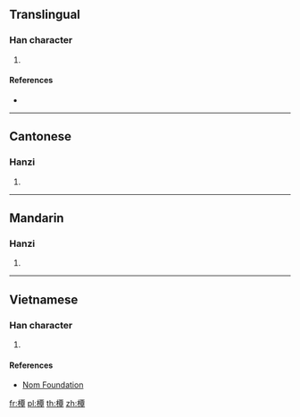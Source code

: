==Translingual==

===Han character===
{{Han char|rn=75|rad=木|as=12|sn=16|four=41946|canj=DMWJ|ids=⿰木覃}}

# {{defn|Han|sort=木12}}

====References====
* {{Han ref|kx=0554.050|dkj=15558|dj=0942.170|hdz=21289.070|uh=6A5D|ud=27229|bh=E9C5|bd=59845}}

----

==Cantonese==

===Hanzi===
{{yue-hanzi|jyut=[[taam4]]|y=taam4}}

# {{defn|lang=yue|sort=木12}}

----

==Mandarin==

===Hanzi===
{{cmn-hanzi|pin=[[diàn]] ([[dian4]])|wg=tien<sup>4</sup>}}

# {{defn|lang=cmn|sort=木12}}

----

==Vietnamese==

===Han character===
{{vi-readings|rs=木12| hanviet = giầm}}

# {{defn|lang=vi|sort=木12}}

====References====
*[http://nomfoundation.org/common/nom_details.php?codepoint=6a5d Nom Foundation]

[[fr:橝]]
[[pl:橝]]
[[th:橝]]
[[zh:橝]]